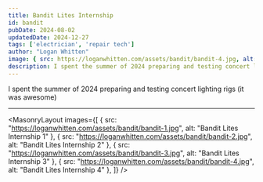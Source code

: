 ```yaml
---
title: Bandit Lites Internship
id: bandit
pubDate: 2024-08-02
updatedDate: 2024-12-27
tags: ['electrician', 'repair tech']
author: "Logan Whitten"
image: { src: https://loganwhitten.com/assets/bandit/bandit-4.jpg, alt: Adam 4, positionx: 30%, positiony: 20%}
description: I spent the summer of 2024 preparing and testing concert lighting rigs (it was awesome)
---
```


I spent the summer of 2024 preparing and testing concert lighting rigs (it was awesome)

---

<MasonryLayout images={[
    { src: "https://loganwhitten.com/assets/bandit/bandit-1.jpg", alt: "Bandit Lites Internship 1" },
    { src: "https://loganwhitten.com/assets/bandit/bandit-2.jpg", alt: "Bandit Lites Internship 2" },
    { src: "https://loganwhitten.com/assets/bandit/bandit-3.jpg", alt: "Bandit Lites Internship 3" },
    { src: "https://loganwhitten.com/assets/bandit/bandit-4.jpg", alt: "Bandit Lites Internship 4" },
]} />
